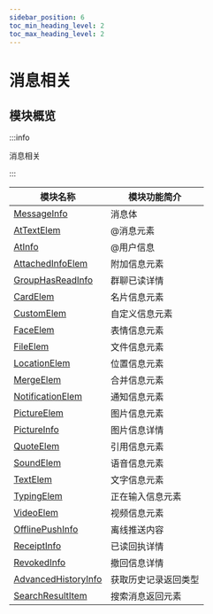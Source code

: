 ```yaml
---
sidebar_position: 6
toc_min_heading_level: 2
toc_max_heading_level: 2
---
```


# 消息相关

## 模块概览

:::info

消息相关

:::

| 模块名称                                                               | 模块功能简介         |
| ---------------------------------------------------------------------- | -------------------- |
| [MessageInfo](/class/message/messageInfo.mdx)                 | 消息体               |
| [AtTextElem](/class/message/atElem.mdx)                       | @消息元素            |
| [AtInfo](/class/message/atInfo.mdx)                           | @用户信息            |
| [AttachedInfoElem](/class/message/attachedInfoElem.mdx)       | 附加信息元素         |
| [GroupHasReadInfo](/class/message/groupHasReadInfo.mdx)       | 群聊已读详情         |
| [CardElem](/class/message/cardElem.mdx)                       | 名片信息元素         |
| [CustomElem](/class/message/customElem.mdx)                   | 自定义信息元素       |
| [FaceElem](/class/message/faceElem.mdx)                       | 表情信息元素         |
| [FileElem](/class/message/fileElem.mdx)                       | 文件信息元素         |
| [LocationElem](/class/message/locationElem.mdx)               | 位置信息元素         |
| [MergeElem](/class/message/mergeElem.mdx)                     | 合并信息元素         |
| [NotificationElem](/class/message/notificationElem.mdx)       | 通知信息元素         |
| [PictureElem](/class/message/pictureElem.mdx)                 | 图片信息元素         |
| [PictureInfo](/class/message/pictureInfo.mdx)                 | 图片信息详情         |
| [QuoteElem](/class/message/quoteElem.mdx)                     | 引用信息元素         |
| [SoundElem](/class/message/soundElem.mdx)                     | 语音信息元素         |
| [TextElem](/class/message/textElem.mdx)                       | 文字信息元素         |
| [TypingElem](/class/message/typingElem.mdx)                   | 正在输入信息元素     |
| [VideoElem](/class/message/videoElem.mdx)                     | 视频信息元素         |
| [OfflinePushInfo](/class/message/offlinePushInfo.mdx)         | 离线推送内容         |
| [ReceiptInfo](/class/message/receiptInfo.mdx)                 | 已读回执详情         |
| [RevokedInfo](/class/message/revokedInfo.mdx)                 | 撤回信息详情         |
| [AdvancedHistoryInfo](/class/message/advancedHistoryInfo.mdx) | 获取历史记录返回类型 |
| [SearchResultItem](/class/message/searchResultItem.mdx)       | 搜索消息返回元素     |
